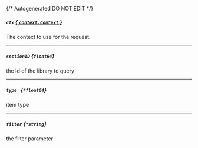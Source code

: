 {/* Autogenerated DO NOT EDIT  */}
##### `ctx` [*{ `context.Context` }*](https://pkg.go.dev/context#Context)
The context to use for the request.

---
##### `sectionID` *{`float64`}*
the Id of the library to query

---
##### `type_` *{`*float64`}*
item type

---
##### `filter` *{`*string`}*
the filter parameter


